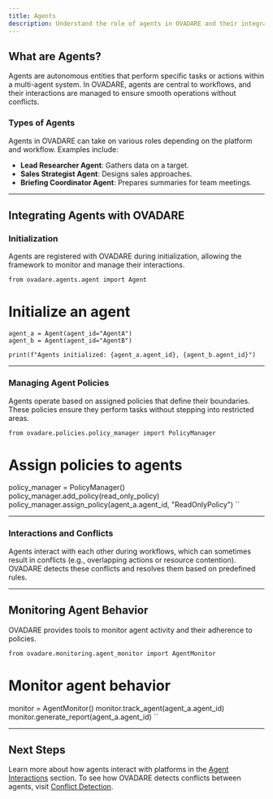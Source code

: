 ```yaml
---
title: Agents
description: Understand the role of agents in OVADARE and their integration with multi-agent platforms.
---
```


## What are Agents?

Agents are autonomous entities that perform specific tasks or actions within a multi-agent system. In OVADARE, agents are central to workflows, and their interactions are managed to ensure smooth operations without conflicts.

### Types of Agents

Agents in OVADARE can take on various roles depending on the platform and workflow. Examples include:
- **Lead Researcher Agent**: Gathers data on a target.
- **Sales Strategist Agent**: Designs sales approaches.
- **Briefing Coordinator Agent**: Prepares summaries for team meetings.

---

## Integrating Agents with OVADARE

### Initialization

Agents are registered with OVADARE during initialization, allowing the framework to monitor and manage their interactions.

```
from ovadare.agents.agent import Agent
```

# Initialize an agent
```
agent_a = Agent(agent_id="AgentA")
agent_b = Agent(agent_id="AgentB")

print(f"Agents initialized: {agent_a.agent_id}, {agent_b.agent_id}")
```

---

### Managing Agent Policies

Agents operate based on assigned policies that define their boundaries. These policies ensure they perform tasks without stepping into restricted areas.

```
from ovadare.policies.policy_manager import PolicyManager
```

# Assign policies to agents
policy_manager = PolicyManager()
policy_manager.add_policy(read_only_policy)
policy_manager.assign_policy(agent_a.agent_id, "ReadOnlyPolicy")
``

---

### Interactions and Conflicts

Agents interact with each other during workflows, which can sometimes result in conflicts (e.g., overlapping actions or resource contention). OVADARE detects these conflicts and resolves them based on predefined rules.

---

## Monitoring Agent Behavior

OVADARE provides tools to monitor agent activity and their adherence to policies.

```
from ovadare.monitoring.agent_monitor import AgentMonitor
```

# Monitor agent behavior
monitor = AgentMonitor()
monitor.track_agent(agent_a.agent_id)
monitor.generate_report(agent_a.agent_id)
``

---

## Next Steps

Learn more about how agents interact with platforms in the [Agent Interactions](core-concepts/agent-interactions) section. To see how OVADARE detects conflicts between agents, visit [Conflict Detection](core-concepts/conflict-detection).

